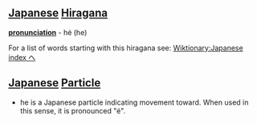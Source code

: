 == [[Japanese]] [[Hiragana]] ==
'''[[pronunciation]]''' - hé (he)

For a list of words starting with this hiragana see: [[Wiktionary:Japanese index へ]]

== [[Japanese]] [[Particle]] ==

*he is a Japanese particle indicating movement toward.  When used in this sense, it is pronounced "é".